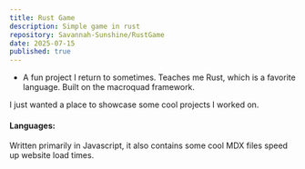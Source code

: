 ```yaml
---
title: Rust Game
description: Simple game in rust
repository: Savannah-Sunshine/RustGame
date: 2025-07-15
published: true
---
```


- A fun project I return to sometimes. Teaches me Rust, which is a favorite language. Built on the macroquad framework.

I just wanted a place to showcase some cool projects I worked on. 

#### Languages:
Written primarily in Javascript, it also contains some cool MDX files speed up website load times.

